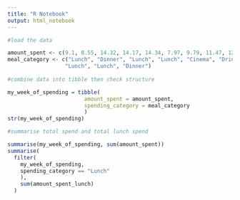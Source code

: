 ```yaml
---
title: "R Notebook"
output: html_notebook
---
```


```r
#load the data

amount_spent <- c(9.1, 8.55, 14.32, 14.17, 14.34, 7.97, 9.79, 11.47, 12.44)
meal_category <- c("Lunch", "Dinner", "Lunch", "Lunch", "Cinema", "Drinks",
                  "Lunch", "Lunch", "Dinner")
                  
#combine data into tibble then check structure

my_week_of_spending = tibble(
                        amount_spent = amount_spent,
                        spending_category = meal_category
                        )
str(my_week_of_spending)

#summarise total spend and total lunch spend

summarise(my_week_of_spending, sum(amount_spent))
summarise(
  filter(
    my_week_of_spending,
    spending_category == "Lunch"
    ),
    sum(amount_spent_lunch)
  )
```